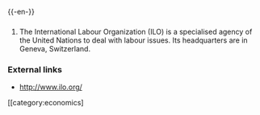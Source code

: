 {{-en-}}

==={{abbreviation}}===
#The International Labour Organization (ILO) is a specialised agency of the United Nations to deal with labour issues. Its headquarters are in Geneva, Switzerland.

===External links===
{{pedialite}}
*[http://www.ilo.org/ http://www.ilo.org/]

[[category:economics]